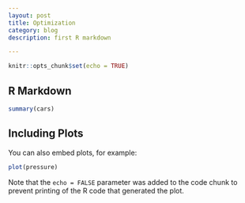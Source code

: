 ```yaml
---
layout: post
title: Optimization
category: blog
description: first R markdown

---
```


```r
knitr::opts_chunk$set(echo = TRUE)
```

## R Markdown




```r
summary(cars)
```

## Including Plots

You can also embed plots, for example:

```r
plot(pressure)
```

Note that the `echo = FALSE` parameter was added to the code chunk to prevent printing of the R code that generated the plot.
